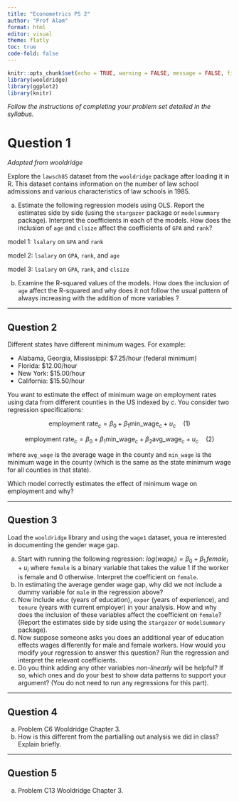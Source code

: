 ```yaml
---
title: "Econometrics PS 2"
author: "Prof Alam"
format: html
editor: visual
theme: flatly
toc: true
code-fold: false
---
```


```r
knitr::opts_chunk$set(echo = TRUE, warning = FALSE, message = FALSE, fig.height = 4, fig.width = 6)
library(wooldridge)
library(ggplot2)
library(knitr)
```
::: {.callout-note}
*Follow the instructions of completing your problem set detailed in the syllabus.*
:::

# Question 1

*Adapted from wooldridge*

Explore the `lawsch85` dataset from the `wooldridge` package after loading it in R. This dataset contains information on the number of law school admissions and various characteristics of law schools in 1985. 

a. Estimate the following regression models using OLS. Report the estimates side by side (using the `stargazer` package or `modelsummary` package). Interpret the coefficients in each of the models. How does the inclusion of `age` and `clsize` affect the coefficients of `GPA` and `rank`? 

model 1: `lsalary` on `GPA` and `rank`

model 2: `lsalary` on `GPA`, `rank`, and `age`

model 3: `lsalary` on `GPA`, `rank`, and `clsize`

b. Examine the R-squared values of the models. How does the inclusion of `age` affect the R-squared and why does it not follow the usual pattern of always increasing with the addition of more variables ? 

------------------------------------------------------------------------


## Question 2

Different states have different minimum wages. For example:

- Alabama, Georgia, Mississippi: $7.25/hour (federal minimum)
- Florida: $12.00/hour  
- New York: $15.00/hour
- California: $15.50/hour

You want to estimate the effect of minimum wage on employment rates using data from different counties in the US indexed by $c$. You consider two regression specifications:

$$\text{employment rate}_c = \beta_0 + \beta_1 \text{min\_wage}_c + u_c \quad (1)$$

$$\text{employment rate}_c = \beta_0 + \beta_1 \text{min\_wage}_c + \beta_2 \text{avg\_wage}_c + u_c \quad (2)$$

where `avg_wage` is the average wage in the county and `min_wage` is the minimum wage in the county (which is the same as the state minimum wage for all counties in that state).

Which model correctly estimates the effect of minimum wage on employment and why?
<!-- Scholarship → {More time to study, Less need to work} → Better grades → Graduation -->


-----------------------------------------------



## Question 3

Load the `wooldridge` library and using the `wage1` dataset, youa re interested in documenting the gender wage gap. 

a. Start with running the following regression: $log(wage_i) = \beta_0 + \beta_1 \, female_i + u_i$ where `female` is a binary variable that takes the value 1 if the worker is female and 0 otherwise. Interpret the coefficient on `female`.
b. In estimating the average gender wage gap, why did we not include a dummy variable for `male` in the regression above?
c. Now include `educ` (years of education), `exper` (years of experience), and `tenure` (years with current employer) in your analysis. How and why does the inclusion of these variables affect the coefficient on `female`? (Report the estimates side by side using the `stargazer` or `modelsummary` package).
d. Now suppose someone asks you does an additional year of education effects wages differently for male and female workers. How would you modify your regression to answer this question? Run the regression and interpret the relevant coefficients.
e. Do you think adding any other variables *non-linearly* will be helpful? If so, which ones and do your best to show data patterns to support your argument? (You do not need to run any regressions for this part).

-----------------------------------------------

## Question 4

a. Problem C6 Wooldridge Chapter 3. 
b. How is this different from the partialling out analysis we did in class? Explain briefly.

-----------------------------------------------

## Question 5

a. Problem C13 Wooldridge Chapter 3.